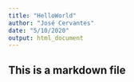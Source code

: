 ```yaml
---
title: "HelloWorld"
author: "José Cervantes"
date: "5/10/2020"
output: html_document
---
```


## This is a markdown file
